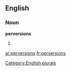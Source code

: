 ==English==

===Noun===
'''perversions'''

# {{plural of|[[perversion]]}}

[[Category:English plurals]]

[[ar:perversions]]
[[fr:perversions]]